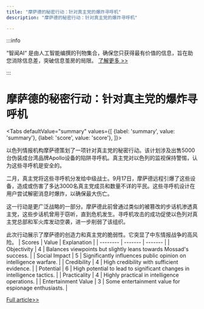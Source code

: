 ```yaml
---
title: "摩萨德的秘密行动：针对真主党的爆炸寻呼机"
description: "摩萨德的秘密行动：针对真主党的爆炸寻呼机"

---
```



:::info

“智闻AI“ 是由人工智能编撰的刊物集合，确保您只获得最有价值的信息，旨在助您消除信息差，突破信息茧房的局限。  [了解更多 >>](/)

:::

# 摩萨德的秘密行动：针对真主党的爆炸寻呼机


<Tabs
	defaultValue="summary"
	values={[
	{label: 'summary', value: 'summary'},
	{label: 'score', value: 'score'},
]}>
<TabItem value="summary">


以色列情报机构摩萨德策划了一项针对真主党的秘密行动。该计划涉及出售5000台伪装成台湾品牌Apollo设备的陷阱寻呼机。真主党对以色列的监视保持警惕，认为这些寻呼机是安全的。

二月，真主党将这些寻呼机分发给中级战士。9月17日，摩萨德远程引爆了这些设备，造成或伤害了多达3000名真主党成员和数量不详的平民。这些寻呼机设计在用户尝试解密消息时爆炸，以确保最大伤亡。

这一行动是更广泛战略的一部分。摩萨德此前曾通过类似的被篡改的步话机渗透真主党，这些步话机曾用于窃听，直到危机发生。寻呼机攻击的成功促使以色列对真主党总部和军火库发动空袭，进一步削弱了该组织。

此次行动展示了摩萨德的创造力和真主党的脆弱性。它突显了中东情报战争的高风险。
</TabItem>
<TabItem value="score">
	| Scores     | Value   | Explanation |
	| -------- | ------- | ------- |
	| Objectivity  | 4    | Balances viewpoints but slightly leans towards Mossad's success.    |
	| Social Impact | 5     | Significantly influences public opinion on intelligence warfare.    |
	| Credibility    | 4    | High credibility with sufficient evidence.    |
	| Potential    | 6    | High potential to lead to significant changes in intelligence tactics.    |
	| Practicality    | 4    | Highly practical in intelligence operations.    |
	| Entertainment Value    | 3    | Some entertainment value for espionage enthusiasts.    |
</TabItem>
</Tabs>

[Full article>>](https://news.slashdot.org/story/24/10/05/2258205/how-mossad-planned-its-exploding-pager-operation-inside-israels-penetration-of-hezbollah?utm_source=rss1.0mainlinkanon&utm_medium=feed)
